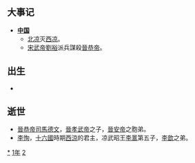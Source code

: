 {{yearTOC|421|北魏'''[[泰常|泰常]]六年'''；北凉'''[[玄始|玄始]]十年'''；西涼'''[[永建_(李恂)|永建]]二年'''；北燕'''[[太平_(冯跋)|太平]]十三年'''；夏國'''[[真興|真興]]三年'''；西秦'''[[建弘|建弘]]二年'''；南朝宋'''[[永初_(刘裕)|永初]]二年'''}}

== 大事记 ==
*'''[[中国|中国]]'''
**[[北凉|北凉]]灭[[西凉|西凉]]。
**[[宋武帝|宋武帝]][[劉裕|劉裕]]派兵謀殺[[晉恭帝|晉恭帝]]。

== 出生 ==
*

== 逝世 ==
{{Wikisource year mention}}
*[[晉恭帝|晉恭帝]][[司馬德文|司馬德文]]，[[晉孝武帝|晉孝武帝]]之子，[[晉安帝|晉安帝]]之胞弟。
*[[李恂_(西涼)|李恂]]，[[十六國|十六國]]時期[[西涼|西涼]]的君主，凉武昭王[[李暠|李暠]]第五子，[[李歆|李歆]]之弟。

[[Category:421年|*]]
[[Category:420年代|1年]]
[[Category:5世纪各年|2]]